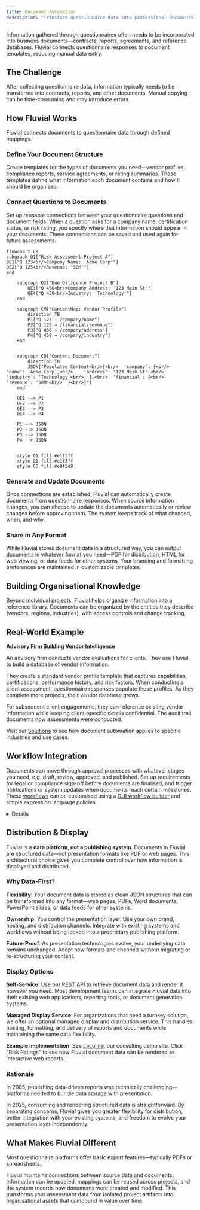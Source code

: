 ```yaml
---
title: Document Automation
description: "Transform questionnaire data into professional documents automatically, with structured content management and persistent connections between source responses and final deliverables."
---
```



<Callout type="tip" title="From Assessment to Documentation">
Information gathered through questionnaires often needs to be incorporated into business documents—contracts, reports, agreements, and reference databases. Fluvial connects questionnaire responses to document templates, reducing manual data entry.
</Callout>

## The Challenge

After collecting questionnaire data, information typically needs to be transferred into contracts, reports, and other documents. Manual copying can be time-consuming and may introduce errors.

## How Fluvial Works

Fluvial connects documents to questionnaire data through defined mappings.

### Define Your Document Structure

Create templates for the types of documents you need—vendor profiles, compliance reports, service agreements, or rating summaries. These templates define what information each document contains and how it should be organised.

### Connect Questions to Documents

Set up reusable connections between your questionnaire questions and document fields. When a question asks for a company name, certification status, or risk rating, you specify where that information should appear in your documents. These connections can be saved and used again for future assessments.

```mermaid
flowchart LR
subgraph Q1["Risk Assessment Project A"]
QE1["Q 123<br/>Company Name: 'Acme Corp'"]
QE2["Q 125<br/>Revenue: '50M'"]
end

    subgraph Q2["Due Diligence Project B"]
        QE3["Q 456<br/>Company Address: '123 Main St'"]
        QE4["Q 458<br/>Industry: 'Technology'"]
    end

    subgraph CM["ContentMap: Vendor Profile"]
        direction TB
        P1["Q 123 → /company/name"]
        P2["Q 125 → /financial/revenue"]
        P3["Q 456 → /company/address"]
        P4["Q 458 → /company/industry"]
    end


    subgraph CD["Content Document"]
        direction TB
        JSON["Populated Content<br/>{<br/>  'company': {<br/>    'name': 'Acme Corp',<br/>    'address': '123 Main St',<br/>    'industry': 'Technology'<br/>  },<br/>  'financial': {<br/>    'revenue': '50M'<br/>  }<br/>}"]
    end

    QE1 --> P1
    QE2 --> P2
    QE3 --> P3
    QE4 --> P4

    P1 --> JSON
    P2 --> JSON
    P3 --> JSON
    P4 --> JSON


    style Q1 fill:#e1f5ff
    style Q2 fill:#e1f5ff
    style CD fill:#e8f5e9

```

### Generate and Update Documents

Once connections are established, Fluvial can automatically create documents from questionnaire responses. When source information changes, you can choose to update the documents automatically or review changes before approving them. The system keeps track of what changed, when, and why.

### Share in Any Format

While Fluvial stores document data in a structured way, you can output documents in whatever format you need—PDF for distribution, HTML for web viewing, or data feeds for other systems. Your branding and formatting preferences are maintained in customizable templates.

## Building Organisational Knowledge

Beyond individual projects, Fluvial helps organize information into a reference library. Documents can be organized by the entities they describe (vendors, regions, industries), with access controls and change tracking.

## Real-World Example

**Advisory Firm Building Vendor Intelligence**

An advisory firm conducts vendor evaluations for clients. They use Fluvial to build a database of vendor information.

They create a standard vendor profile template that captures capabilities, certifications, performance history, and risk factors. When conducting a client assessment, questionnaire responses populate these profiles. As they complete more projects, their vendor database grows.

For subsequent client engagements, they can reference existing vendor information while keeping client-specific details confidential. The audit trail documents how assessments were conducted.

Visit our [Solutions](/solutions/) to see how document automation applies to specific industries and use cases.

## Workflow Integration

Documents can move through approval processes with whatever stages you need, e.g. draft, review, approved, and published. Set up requirements for legal or compliance sign-off before documents are finalised, and trigger notifications or system updates when documents reach certain milestones. These [workflows](/features/workflow) can be customised using a [GUI workflow builder](/features/workflow) and simple expression language policies.

<Details summary="Expression Language for Workflow Control">
Control workflow transitions using flexible business rules with Common Expression Language (CEL):

```javascript
// Allow access to vendor profiles for users in procurement or legal
user.roles.contains("procurement") || user.roles.contains("legal")

// Restrict sensitive financial data to senior analysts
entity.data_classification == "financial" && user.seniority >= "senior"

// Organisation-based access control
entity.author_org_id == user.org.id

// Time-based restrictions
now.getHours() >= 9 && now.getHours() < 17
```

These expressions determine who can view, edit, or approve documents, and under what conditions workflow transitions can occur.
</Details>


## Distribution & Display

Fluvial is a **data platform, not a publishing system**. Documents in Fluvial are structured data—not presentation formats like PDF or web pages. This architectural choice gives you complete control over how information is displayed and distributed.

### Why Data-First?

**Flexibility**: Your document data is stored as clean JSON structures that can be transformed into any format—web pages, PDFs, Word documents, PowerPoint slides, or data feeds for other systems.

**Ownership**: You control the presentation layer. Use your own brand, hosting, and distribution channels. Integrate with existing systems and workflows without being locked into a proprietary publishing platform.

**Future-Proof**: As presentation technologies evolve, your underlying data remains unchanged. Adopt new formats and channels without migrating or re-structuring your content.

### Display Options

**Self-Service**: Use our REST API to retrieve document data and render it however you need. Most development teams can integrate Fluvial data into their existing web applications, reporting tools, or document generation systems.

**Managed Display Service**: For organizations that need a turnkey solution, we offer an optional managed display and distribution service. This handles hosting, formatting, and delivery of reports and documents while maintaining the same data flexibility.

**Example Implementation**: See [Laculine](https://www.laculine.com), our consulting demo site. Click "Risk Ratings" to see how Fluvial document data can be rendered as interactive web reports.

### Rationale

In 2005, publishing data-driven reports was technically challenging—platforms needed to bundle data storage with presentation.

In 2025, consuming and rendering structured data is straightforward. By separating concerns, Fluvial gives you greater flexibility for distribution, better integration with your existing systems, and freedom to evolve your presentation layer independently.


## What Makes Fluvial Different

Most questionnaire platforms offer basic export features—typically PDFs or spreadsheets.

Fluvial maintains connections between source data and documents. Information can be updated, mappings can be reused across projects, and the system records how documents were created and modified. This transforms your assessment data from isolated project artifacts into organisational assets that compound in value over time.
